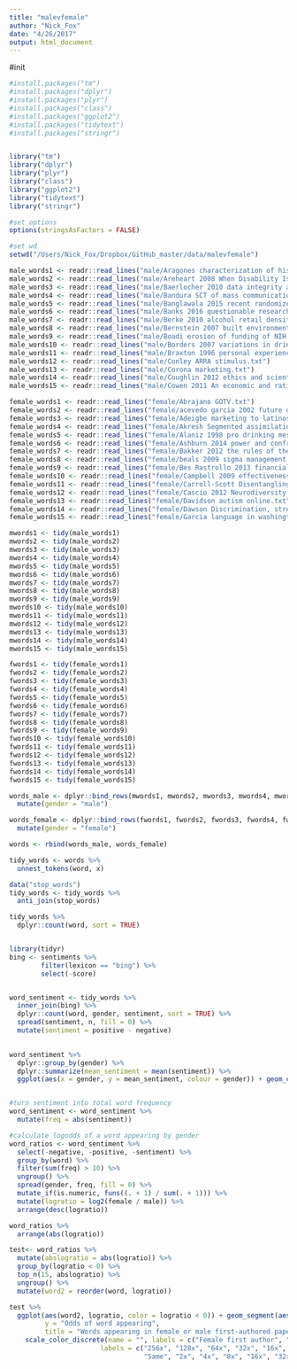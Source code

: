 ```yaml
---
title: "malevfemale"
author: "Nick_Fox"
date: "4/26/2017"
output: html_document
---
```


#init

```r
#install.packages("tm")
#install.packages("dplyr")
#install.packages("plyr")
#install.packages("class")
#install.packages("ggplot2")
#install.packages("tidytext")
#install.packages("stringr")


library("tm")
library("dplyr")
library("plyr")
library("class")
library("ggplot2")
library("tidytext")
library("stringr")

#set options
options(stringsAsFactors = FALSE)

#set wd
setwd("/Users/Nick_Fox/Dropbox/GitHub_master/data/malevfemale")

```

```r

male_words1 <- readr::read_lines("male/Aragones characterization of hispanic population in health research.txt")
male_words2 <- readr::read_lines("male/Areheart 2008 When Disability Isnt Just Right- The Entrenchment of the Medic.txt")
male_words3 <- readr::read_lines("male/Baerlocher 2010 data integrity and fraud in medical research.txt")
male_words4 <- readr::read_lines("male/Bandura SCT of mass communication.txt")
male_words5 <- readr::read_lines("male/Banglawala 2015 recent randomized controlled trials in otolaryngology.txt")
male_words6 <- readr::read_lines("male/Banks 2016 questionable research practices in the field of management.txt")
male_words7 <- readr::read_lines("male/Berke 2010 alcohol retail density and demographic predictors of health.txt")
male_words8 <- readr::read_lines("male/Bernstein 2007 built environment and alcohol consumption in urban neighborhoods.txt")
male_words9 <- readr::read_lines("male/Boadi erosion of funding of NIH.txt")
male_words10 <- readr::read_lines("male/Borders 2007 variations in drinking.txt")
male_words11 <- readr::read_lines("male/Braxton 1996 personal experiences of research misconduct.txt")
male_words12 <- readr::read_lines("male/Conley ARRA stimulus.txt")
male_words13 <- readr::read_lines("male/Corona marketing.txt")
male_words14 <- readr::read_lines("male/Coughlin 2012 ethics and scientific integrity in public health and epidemeology.txt")
male_words15 <- readr::read_lines("male/Cowen 2011 An economic and rational choice approach to the autism spectrum and human neurodiversity.txt")

female_words1 <- readr::read_lines("female/Abrajano GOTV.txt")
female_words2 <- readr::read_lines("female/acevedo garcia 2002 future directions in residential segregation and health research.txt")
female_words3 <- readr::read_lines("female/Adeigbe marketing to latinos.txt")
female_words4 <- readr::read_lines("female/Akresh Segmented assimilation.txt")
female_words5 <- readr::read_lines("female/Alaniz 1998 pro drinking messages and message environments for young adults the case of alcohol industry adverstising in african american latino and native american communties.txt")
female_words6 <- readr::read_lines("female/Ashburn 2014 power and confronting prejudice.txt")
female_words7 <- readr::read_lines("female/Bakker 2012 the rules of the game called psychological science.txt")
female_words8 <- readr::read_lines("female/beals 2009 sigma management and well-being.txt")
female_words9 <- readr::read_lines("female/Bes Rastrollo 2013 financial conflicts of interest and reporting bias regarding sugar sweetened beverages.txt")
female_words10 <- readr::read_lines("female/Campbell 2009 effectiveness of limiting alcohol outlet density as a means of reducing excessive alcohol consumption.txt")
female_words11 <- readr::read_lines("female/Carroll-Scott Disentangling neighborhood contextual associations.txt")
female_words12 <- readr::read_lines("female/Cascio 2012 Neurodiversity Autism price among mothers of children with asd.txt")
female_words13 <- readr::read_lines("female/Davidson autism online.txt")
female_words14 <- readr::read_lines("female/Dawson Discrimination, stress, and acculturation.txt")
female_words15 <- readr::read_lines("female/Garcia language in washington heights.txt")

mwords1 <- tidy(male_words1)
mwords2 <- tidy(male_words2)
mwords3 <- tidy(male_words3)
mwords4 <- tidy(male_words4)
mwords5 <- tidy(male_words5)
mwords6 <- tidy(male_words6)
mwords7 <- tidy(male_words7)
mwords8 <- tidy(male_words8)
mwords9 <- tidy(male_words9)
mwords10 <- tidy(male_words10)
mwords11 <- tidy(male_words11)
mwords12 <- tidy(male_words12)
mwords13 <- tidy(male_words13)
mwords14 <- tidy(male_words14)
mwords15 <- tidy(male_words15)

fwords1 <- tidy(female_words1)
fwords2 <- tidy(female_words2)
fwords3 <- tidy(female_words3)
fwords4 <- tidy(female_words4)
fwords5 <- tidy(female_words5)
fwords6 <- tidy(female_words6)
fwords7 <- tidy(female_words7)
fwords8 <- tidy(female_words8)
fwords9 <- tidy(female_words9)
fwords10 <- tidy(female_words10)
fwords11 <- tidy(female_words11)
fwords12 <- tidy(female_words12)
fwords13 <- tidy(female_words13)
fwords14 <- tidy(female_words14)
fwords15 <- tidy(female_words15)

words_male <- dplyr::bind_rows(mwords1, mwords2, mwords3, mwords4, mwords5, mwords6, mwords7, mwords8, mwords9, mwords10, mwords11, mwords12, mwords13, mwords14, mwords15) %>% 
  mutate(gender = "male")

words_female <- dplyr::bind_rows(fwords1, fwords2, fwords3, fwords4, fwords5, fwords6, fwords7, fwords8, fwords9, fwords10, fwords11, fwords12, fwords13, fwords14, fwords15) %>% 
  mutate(gender = "female")

words <- rbind(words_male, words_female)

tidy_words <- words %>%
  unnest_tokens(word, x)

data("stop_words")
tidy_words <- tidy_words %>%
  anti_join(stop_words)

tidy_words %>% 
  dplyr::count(word, sort = TRUE)



```


```r

library(tidyr)
bing <- sentiments %>%
        filter(lexicon == "bing") %>%
        select(-score)


word_sentiment <- tidy_words %>%
  inner_join(bing) %>% 
  dplyr::count(word, gender, sentiment, sort = TRUE) %>% 
  spread(sentiment, n, fill = 0) %>% 
  mutate(sentiment = positive - negative)
  

word_sentiment %>%
  dplyr::group_by(gender) %>% 
  dplyr::summarize(mean_sentiment = mean(sentiment)) %>% 
  ggplot(aes(x = gender, y = mean_sentiment, colour = gender)) + geom_col() + scale_y_continuous()



```

```r
#turn sentiment into total word frequency
word_sentiment <- word_sentiment %>% 
  mutate(freq = abs(sentiment))

#calculate logodds of a word appearing by gender
word_ratios <- word_sentiment %>% 
  select(-negative, -positive, -sentiment) %>% 
  group_by(word) %>% 
  filter(sum(freq) > 10) %>% 
  ungroup() %>% 
  spread(gender, freq, fill = 0) %>% 
  mutate_if(is.numeric, funs((. + 1) / sum(. + 1))) %>% 
  mutate(logratio = log2(female / male)) %>% 
  arrange(desc(logratio))

word_ratios %>% 
  arrange(abs(logratio))

```



```r

test<- word_ratios %>% 
  mutate(abslogratio = abs(logratio)) %>% 
  group_by(logratio < 0) %>% 
  top_n(15, abslogratio) %>% 
  ungroup() %>% 
  mutate(word2 = reorder(word, logratio)) 

test %>% 
  ggplot(aes(word2, logratio, color = logratio < 0)) + geom_segment(aes(x = word2, xend = word2, y = 0, yend = logratio), size = 1.1, alpha = 0.6) + coord_flip () + geom_point(size = 3.5) + labs(x = NULL, 
         y = "Odds of word appearing",
         title = "Words appearing in female or male first-authored papers") +
    scale_color_discrete(name = "", labels = c("Female first author", "Male first author")) + scale_y_continuous(breaks = seq(-8, 8),
                       labels = c("256x", "128x", "64x", "32x", "16x", "8x", "4x", "2x", 
                                  "Same", "2x", "4x", "8x", "16x", "32x", "64x", "128x", "256x"))




```

